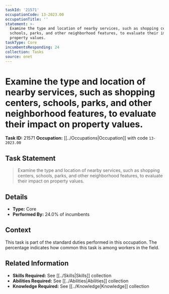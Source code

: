 ```yaml
---
taskId: '21571'
occupationCode: 13-2023.00
occupationTitle: ''
statement: >-
  Examine the type and location of nearby services, such as shopping centers,
  schools, parks, and other neighborhood features, to evaluate their impact on
  property values.
taskType: Core
incumbentsResponding: 24
collection: Tasks
source: onet
---
```

# Examine the type and location of nearby services, such as shopping centers, schools, parks, and other neighborhood features, to evaluate their impact on property values.

**Task ID:** 21571
**Occupation:** [[../Occupations|Occupation]] with code `13-2023.00`

## Task Statement

> Examine the type and location of nearby services, such as shopping centers, schools, parks, and other neighborhood features, to evaluate their impact on property values.

## Details

- **Type:** Core
- **Performed By:** 24.0% of incumbents

## Context

This task is part of the standard duties performed in this occupation. The percentage indicates how common this task is among workers in the field.

## Related Information

- **Skills Required:** See [[../Skills|Skills]] collection
- **Abilities Required:** See [[../Abilities|Abilities]] collection
- **Knowledge Required:** See [[../Knowledge|Knowledge]] collection
